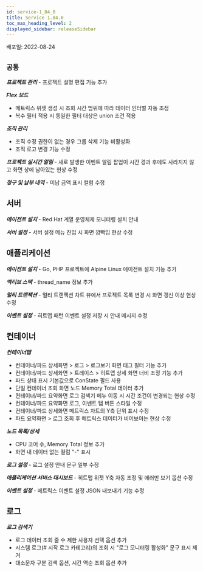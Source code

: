 ```yaml
---
id: service-1_84_0
title: Service 1.84.0
toc_max_heading_level: 2
displayed_sidebar: releaseSidebar
---
```



배포일: 2022-08-24

## `공통`

***프로젝트 관리*** - 프로젝트 설명 편집 기능 추가

***Flex 보드***

- 메트릭스 위젯 생성 시 조회 시간 범위에 따라 데이터 인터벌 자동 조정
- 복수 필터 적용 시 동일한 필터 대상은 union 조건 적용

***조직 관리***

- 조직 수정 권한이 없는 경우 그룹 삭제 기능 비활성화
- 조직 로고 변경 기능 수정

***프로젝트 실시간 알림*** - 새로 발생한 이벤트 알림 팝업이 시간 경과 후에도 사라지지 않고 화면 상에 남아있는 현상 수정

***청구 및 납부 내역*** - 미납 금액 표시 컬럼 수정


## 서버

***에이전트 설치*** - Red Hat 계열 운영체제 모니터링 설치 안내

***서버 설정*** - 서버 설정 메뉴 진입 시 화면 깜빡임 현상 수정

## 애플리케이션

***에이전트 설치*** - Go, PHP 프로젝트에 Alpine Linux 에이전트 설치 기능 추가

***액티브 스택*** - thread_name 정보 추가

***멀티 트랜잭션*** - 멀티 트랜잭션 차트 뷰에서 프로젝트 목록 변경 시 화면 갱신 이상 현상 수정

***이벤트 설정*** - 히트맵 패턴 이벤트 설정 저장 시 안내 메시지 수정

## 컨테이너

***컨테이너맵***

- 컨테이너/파드 상세화면 > 로그 > 로그보기 화면 태그 필터 기능 추가
- 컨테이너/파드 상세화면 > 트레이스 > 히트맵 상세 화면 너비 조정 기능 추가
- 파드 상태 표시 기본값으로 ConState 필드 사용
- 단일 컨테이너 조회 화면 노드 Memory Total 데이터 추가
- 컨테이너/파드 요약화면 로그 검색기 메뉴 이동 시 시간 조건이 변경되는 현상 수정
- 컨테이너/파드 요약화면 로그, 이벤트 탭 버튼 스타일 수정
- 컨테이너/파드 상세화면 메트릭스 차트의 Y측 단위 표시 수정
- 파드 요약화면 > 로그 조회 후 메트릭스 데이터가 비어보이는 현상 수정

***노드 목록/상세*** 

- CPU 코어 수, Memory Total 정보 추가
- 화면 내 데이터 없는 컬럼 "-" 표시

***로그 설정*** - 로그 설정 안내 문구 일부 수정

***애플리케이션 서비스 대시보드*** - 히트맵 위젯 Y축 자동 조정 및 에러만 보기 옵션 수정

***이벤트 설정*** - 메트릭스 이벤트 설정 JSON 내보내기 기능 수정 

## 로그

***로그 검색기***

- 로그 데이터 조회 줄 수 제한 사용자 선택 옵션 추가 
- 시스템 로그(# 시작 로그 카테고리)의 조회 시 "로그 모니터링 활성화" 문구 표시 제거
- 대소문자 구분 검색 옵션, 시간 역순 조회 옵션 추가